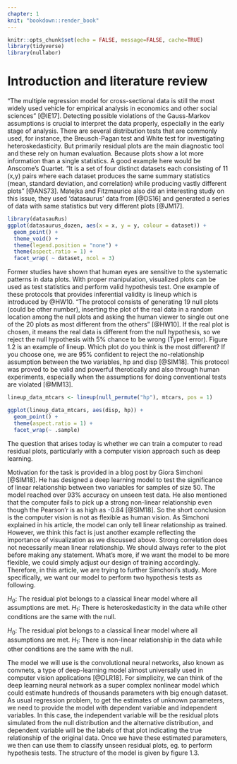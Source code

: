 ```yaml
---
chapter: 1
knit: "bookdown::render_book"
---
```


```r
knitr::opts_chunk$set(echo = FALSE, message=FALSE, cache=TRUE)
library(tidyverse)
library(nullabor)
```

# Introduction and literature review {#ch:intro}

<!--
Problem statement
-->
"The multiple regression model for cross-sectional data is still the most widely used vehicle for empirical analysis in economics and other social sciences" [@IE17]. Detecting possible violations of the Gauss-Markov assumptions is crucial to interpret the data properly, especially in the early stage of analysis. There are several distribution tests that are commonly used, for instance, the Breusch-Pagan test and White test for investigating heteroskedasticity. But primarily residual plots are the main diagnostic tool and these rely on human evaluation. Because plots show a lot more information than a single statistics. A good example here would be Anscome’s Quartet. "It is a set of four distinct datasets each consisting of 11 (x,y) pairs where each dataset produces the same summary statistics (mean, standard deviation, and correlation) while producing vastly different plots" [@ANS73]. Matejka and Fitzmaurice also did an interesting study on this issue, they used 'datasaurus' data from [@DS16] and generated a series of data with same statistics but very different plots [@JM17].



```r
library(datasauRus)
ggplot(datasaurus_dozen, aes(x = x, y = y, colour = dataset)) +
  geom_point() +
  theme_void() +
  theme(legend.position = "none") +
  theme(aspect.ratio = 1) +
  facet_wrap( ~ dataset, ncol = 3)
```

<!--
Visual inference literature explanation - framework for assessing detection of difference from a null
-->

Former studies have shown that human eyes are sensitive to the systematic patterns in data plots. With proper manipulation, visualized plots can be used as test statistics and perform valid hypothesis test. One example of these protocols that provides inferential validity is lineup which is introduced by @HW10. "The protocol consists of generating 19 null plots (could be other number), inserting the plot of the real data in a random location among the null plots and asking the human viewer to single out one of the 20 plots as most different from the others" [@HW10]. If the real plot is chosen, it means the real data is different from the null hypothesis, so we reject the null hypothesis with 5% chance to be wrong (Type I error). Figure 1.2 is an example of lineup. Which plot do you think is the most different? If you choose one, we are 95% confident to reject the no-relationship assumption between the two variables, hp and disp [@SIM18]. This protocol was proved to be valid and powerful therotically and also through human experiments, especially when the assumptions for doing conventional tests are violated [@MM13].

```r
lineup_data_mtcars <- lineup(null_permute("hp"), mtcars, pos = 1)

ggplot(lineup_data_mtcars, aes(disp, hp)) +
  geom_point() +
  theme(aspect.ratio = 1) +
  facet_wrap(~ .sample)
```


The question that arises today is whether we can train a computer to read residual plots, particularly with a computer vision approach such as deep learning. 

<!--
Motivation based on Simchoni's blog post
-->

Motivation for the task is provided in a blog post by Giora Simchoni [@SIM18]. He has designed a deep learning model to test the significance of linear relationship between two variables for samples of size 50. The model reached over 93% accuracy on unseen test data. He also mentioned that the computer fails to pick up a strong non-linear relationship even though the Pearson'r is as high as -0.84 [@SIM18]. So the short conclusion is the computer vision is not as flexible as human vision. As Simchoni explained in his article, the model can only tell linear relationship as trained. However, we think this fact is just another example reflecting the importance of visualization as we discussed above. Strong correlation does not necessarily mean linear relationship. We should always refer to the plot before making any statement. What's more, if we want the model to be more flexible, we could simply adjust our design of training accordingly. Therefore, in this article, we are trying to further Simchoni's study. More specifically, we want our model to perform two hypothesis tests as following. 

$H_0$: The residual plot belongs to a classical linear model where all assumptions are met.
$H_1$: There is heteroskedasticity in the data while other conditions are the same with the null.

$H_0$: The residual plot belongs to a classical linear model where all assumptions are met.
$H_1$: There is non-linear relationship in the data while other conditions are the same with the null.

<!--
Explain deep learning models 
-->

The model we will use is the convolutional neural networks, also known as convnets, a type of deep-learning model almost universally used in computer vision applications [@DLR18]. For simplicity, we can think of the deep learning neural network as a super complex nonlinear model which could estimate hundreds of thousands parameters with big enough dataset. As usual regression problem, to get the estimates of unknown parameters, we need to provide the model with dependent variable and independent variables. In this case, the independent variable will be the residual plots simulated from the null distribution and the alternative distribution, and dependent variable will be the labels of that plot indicating the true relationship of the original data. Once we have these estimated parameters, we then can use them to classify unseen residual plots, eg. to perform hypothesis tests. The structure of the model is given by figure 1.3. 

<!--
The layout of this chunk need to be adjusted


```r

library(keras)
model <- keras_model_sequential() %>%
  layer_conv_2d(filters = 32, kernel_size = c(3, 3), activation = "relu",
                input_shape = c(150, 150, 1)) %>%
  layer_max_pooling_2d(pool_size = c(2, 2)) %>%
  layer_conv_2d(filters = 64, kernel_size = c(3, 3), activation = "relu") %>%
  layer_max_pooling_2d(pool_size = c(2, 2)) %>%
  layer_conv_2d(filters = 128, kernel_size = c(3, 3), activation = "relu") %>%
  layer_max_pooling_2d(pool_size = c(2, 2)) %>%
  layer_conv_2d(filters = 128, kernel_size = c(3, 3), activation = "relu") %>%
  layer_max_pooling_2d(pool_size = c(2, 2)) %>%
  layer_flatten() %>%
  layer_dense(units = 512, activation = "relu") %>%
  layer_dense(units = 3, activation = "softmax")

model %>% compile(
  optimizer = "rmsprop",
  loss = "categorical_crossentropy",
  metrics = c("accuracy")
)

summary(model)
```


Scope of the experimental framework: non-linear relationship between dependent-independent variables 
-->





















